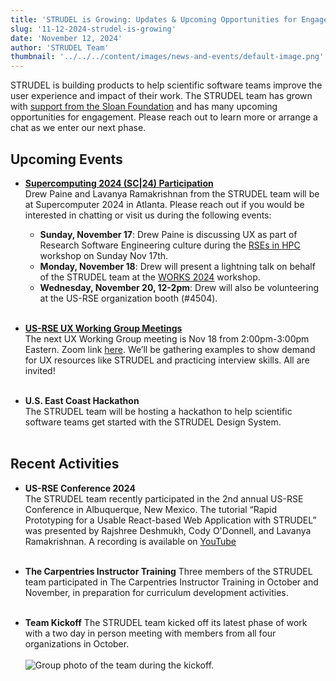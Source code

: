 ```yaml
---
title: 'STRUDEL is Growing: Updates & Upcoming Opportunities for Engagement'
slug: '11-12-2024-strudel-is-growing'
date: 'November 12, 2024'
author: 'STRUDEL Team'
thumbnail: '../../../content/images/news-and-events/default-image.png'
---
```


STRUDEL is building products to help scientific software teams improve the user experience and impact of their work. The STRUDEL team has grown with [support from the Sloan Foundation](https://crd.lbl.gov/news-and-publications/news/2024/sloan-strudel/) and has many upcoming opportunities for engagement. Please reach out to learn more or arrange a chat as we enter our next phase.


<h2>Upcoming Events</h2>

- <b>[Supercomputing 2024 (SC|24) Participation](https://sc24.supercomputing.org/)</b> <br/>
     Drew Paine and Lavanya Ramakrishnan from the STRUDEL team will be at Supercomputer 2024 in Atlanta. Please reach out if you would be interested in chatting or visit us during the following events:
     - <b>Sunday, November 17</b>: Drew Paine is discussing UX as part of Research Software Engineering culture during the [RSEs in HPC](https://us-rse.org/rse-hpc-2024/agenda/) workshop on Sunday Nov 17th.
     - <b>Monday, November 18</b>: Drew will present a lightning talk on behalf of the STRUDEL team at the [WORKS 2024](https://works-workshop.org/) workshop.
     - <b>Wednesday, November 20, 12-2pm</b>: Drew will also be volunteering at the US-RSE organization booth (#4504).<br/><br/>

- <b>[US-RSE UX Working Group Meetings](https://us-rse.org/working-groups/)</b> <br/>
    The next UX Working Group meeting is Nov 18 from 2:00pm-3:00pm Eastern. Zoom link [here](https://lbnl.zoom.us/j/95364223538?pwd=OdC7ksl0vxRa36noqN0PcD3jjOz5rg.1). We’ll be gathering examples to show demand for UX resources like STRUDEL and practicing interview skills. All are invited!<br/><br/>
    
- <b>U.S. East Coast Hackathon</b> <br/>
    The STRUDEL team will be hosting a hackathon to help scientific software teams get started with the STRUDEL Design System.<br/><br/>

<h2>Recent Activities</h2>

- <b>US-RSE Conference 2024</b> <br/>
    The STRUDEL team recently participated in the 2nd annual US-RSE Conference in Albuquerque, New Mexico. The tutorial “Rapid Prototyping for a Usable React-based Web Application with STRUDEL” was presented by Rajshree Deshmukh, Cody O'Donnell, and Lavanya Ramakrishnan. 
    A recording is available on [YouTube](https://youtu.be/g7rcjWPWX4U?si=S17Ku7LBlh9RvlWV)<br/><br/>

- <b>The Carpentries Instructor Training</b>
    Three members of the STRUDEL team participated in The Carpentries Instructor Training in October and November, in preparation for curriculum development activities. <br/><br/>

- <b>Team Kickoff</b>
    The STRUDEL team kicked off its latest phase of work with a two day in person meeting with members from all four organizations in October. <br/><br/>
    ![Group photo of the team during the kickoff.](../../../content/images/news-and-events/2024-11-08-team-kickoff.jpeg)



    

